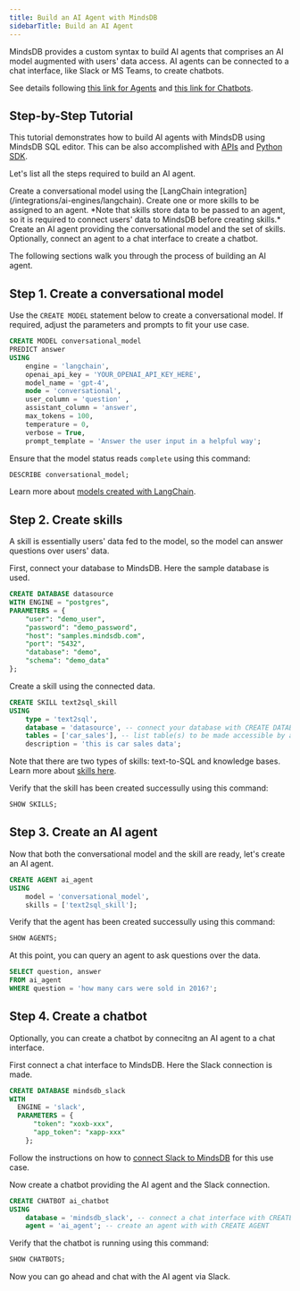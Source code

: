 ```yaml
---
title: Build an AI Agent with MindsDB
sidebarTitle: Build an AI Agent
---
```


MindsDB provides a custom syntax to build AI agents that comprises an AI model augmented with users' data access. AI agents can be connected to a chat interface, like Slack or MS Teams, to create chatbots.

See details following [this link for Agents](/mindsdb_sql/agents/agent) and [this link for Chatbots](/mindsdb_sql/agents/chatbot).

## Step-by-Step Tutorial

This tutorial demonstrates how to build AI agents with MindsDB using MindsDB SQL editor. This can be also accomplished with [APIs](/rest/agents/create-agent) and [Python SDK](/sdks/python/agents).

Let's list all the steps required to build an AI agent.

<Steps>
  <Step title="Create a conversational model">
    Create a conversational model using the [LangChain integration](/integrations/ai-engines/langchain).
  </Step>
  <Step title="Create skills">
    Create one or more skills to be assigned to an agent.
    *Note that skills store data to be passed to an agent, so it is required to connect users' data to MindsDB before creating skills.*
  </Step>
  <Step title="Create an AI agent">
    Create an AI agent providing the conversational model and the set of skills.
  </Step>
  <Step title="Create a chatbot">
    Optionally, connect an agent to a chat interface to create a chatbot.
  </Step>
</Steps>

The following sections walk you through the process of building an AI agent.

## Step 1. Create a conversational model

Use the `CREATE MODEL` statement below to create a conversational model. If required, adjust the parameters and prompts to fit your use case.

```sql
CREATE MODEL conversational_model
PREDICT answer
USING
    engine = 'langchain',
    openai_api_key = 'YOUR_OPENAI_API_KEY_HERE',
    model_name = 'gpt-4',
    mode = 'conversational',
    user_column = 'question' ,
    assistant_column = 'answer',
    max_tokens = 100,
    temperature = 0,
    verbose = True,
    prompt_template = 'Answer the user input in a helpful way';
```

Ensure that the model status reads `complete` using this command:

```sql
DESCRIBE conversational_model;
```

Learn more about [models created with LangChain](/integrations/ai-engines/langchain).

## Step 2. Create skills

A skill is essentially users' data fed to the model, so the model can answer questions over users' data.

First, connect your database to MindsDB. Here the sample database is used.

```sql
CREATE DATABASE datasource
WITH ENGINE = "postgres",
PARAMETERS = {
    "user": "demo_user",
    "password": "demo_password",
    "host": "samples.mindsdb.com",
    "port": "5432",
    "database": "demo",
    "schema": "demo_data"
};
```

Create a skill using the connected data.

```sql
CREATE SKILL text2sql_skill
USING
    type = 'text2sql',
    database = 'datasource', -- connect your database with CREATE DATABASE and pass its name here
    tables = ['car_sales'], -- list table(s) to be made accessible by an agent
    description = 'this is car sales data';
```

Note that there are two types of skills: text-to-SQL and knowledge bases. Learn more about [skills here](/mindsdb_sql/agents/agent#create-skills).

Verify that the skill has been created successully using this command:

```sql
SHOW SKILLS;
```

## Step 3. Create an AI agent

Now that both the conversational model and the skill are ready, let's create an AI agent.

```sql
CREATE AGENT ai_agent
USING
    model = 'conversational_model',
    skills = ['text2sql_skill'];
```

Verify that the agent has been created successully using this command:

```sql
SHOW AGENTS;
```

At this point, you can query an agent to ask questions over the data.

```sql
SELECT question, answer
FROM ai_agent
WHERE question = 'how many cars were sold in 2016?';
```

## Step 4. Create a chatbot

Optionally, you can create a chatbot by connecitng an AI agent to a chat interface.

First connect a chat interface to MindsDB. Here the Slack connection is made.

```sql
CREATE DATABASE mindsdb_slack
WITH
  ENGINE = 'slack',
  PARAMETERS = {
      "token": "xoxb-xxx",
      "app_token": "xapp-xxx"
    };
```

Follow the instructions on how to [connect Slack to MindsDB](/integrations/app-integrations/slack#method-1-chatbot-responds-in-direct-messages-to-a-slack-app) for this use case.

Now create a chatbot providing the AI agent and the Slack connection.

```sql
CREATE CHATBOT ai_chatbot
USING
    database = 'mindsdb_slack', -- connect a chat interface with CREATE DATABASE
    agent = 'ai_agent'; -- create an agent with with CREATE AGENT
```

Verify that the chatbot is running using this command:

```sql
SHOW CHATBOTS;
```

Now you can go ahead and chat with the AI agent via Slack.
